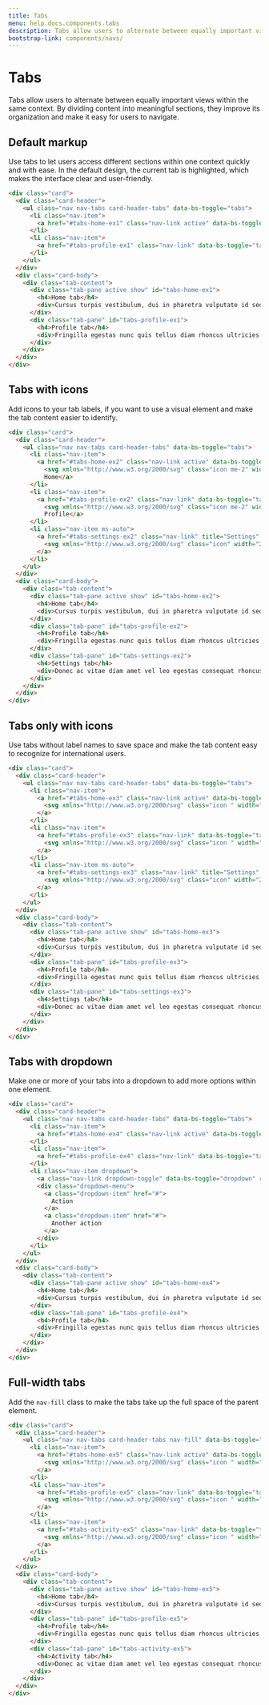 ```yaml
---
title: Tabs
menu: help.docs.components.tabs
description: Tabs allow users to alternate between equally important views within the same context. By dividing content into meaningful sections, they improve its organization and make it easy for users to navigate.
bootstrap-link: components/navs/
---
```


# Tabs

Tabs allow users to alternate between equally important views within the same context. By dividing content into meaningful sections, they improve its organization and make it easy for users to navigate.

## Default markup

Use tabs to let users access different sections within one context quickly and with ease. In the default design, the current tab is highlighted, which makes the interface clear and user-friendly.

~~~html
<div class="card">
  <div class="card-header">
    <ul class="nav nav-tabs card-header-tabs" data-bs-toggle="tabs">
      <li class="nav-item">
        <a href="#tabs-home-ex1" class="nav-link active" data-bs-toggle="tab">Home</a>
      </li>
      <li class="nav-item">
        <a href="#tabs-profile-ex1" class="nav-link" data-bs-toggle="tab">Profile</a>
      </li>
    </ul>
  </div>
  <div class="card-body">
    <div class="tab-content">
      <div class="tab-pane active show" id="tabs-home-ex1">
        <h4>Home tab</h4>
        <div>Cursus turpis vestibulum, dui in pharetra vulputate id sed non turpis ultricies fringilla at sed facilisis lacus pellentesque purus nibh</div>
      </div>
      <div class="tab-pane" id="tabs-profile-ex1">
        <h4>Profile tab</h4>
        <div>Fringilla egestas nunc quis tellus diam rhoncus ultricies tristique enim at diam, sem nunc amet, pellentesque id egestas velit sed</div>
      </div>
    </div>
  </div>
</div>
~~~


## Tabs with icons

Add icons to your tab labels, if you want to use a visual element and make the tab content easier to identify.

~~~html
<div class="card">
  <div class="card-header">
    <ul class="nav nav-tabs card-header-tabs" data-bs-toggle="tabs">
      <li class="nav-item">
        <a href="#tabs-home-ex2" class="nav-link active" data-bs-toggle="tab"><!-- Download SVG icon from http://tabler-icons.io/i/home -->
          <svg xmlns="http://www.w3.org/2000/svg" class="icon me-2" width="24" height="24" viewBox="0 0 24 24" stroke-width="2" stroke="currentColor" fill="none" stroke-linecap="round" stroke-linejoin="round"><path stroke="none" d="M0 0h24v24H0z" fill="none"/><polyline points="5 12 3 12 12 3 21 12 19 12" /><path d="M5 12v7a2 2 0 0 0 2 2h10a2 2 0 0 0 2 -2v-7" /><path d="M9 21v-6a2 2 0 0 1 2 -2h2a2 2 0 0 1 2 2v6" /></svg>
          Home</a>
      </li>
      <li class="nav-item">
        <a href="#tabs-profile-ex2" class="nav-link" data-bs-toggle="tab"><!-- Download SVG icon from http://tabler-icons.io/i/user -->
          <svg xmlns="http://www.w3.org/2000/svg" class="icon me-2" width="24" height="24" viewBox="0 0 24 24" stroke-width="2" stroke="currentColor" fill="none" stroke-linecap="round" stroke-linejoin="round"><path stroke="none" d="M0 0h24v24H0z" fill="none"/><circle cx="12" cy="7" r="4" /><path d="M6 21v-2a4 4 0 0 1 4 -4h4a4 4 0 0 1 4 4v2" /></svg>
          Profile</a>
      </li>
      <li class="nav-item ms-auto">
        <a href="#tabs-settings-ex2" class="nav-link" title="Settings" data-bs-toggle="tab"><!-- Download SVG icon from http://tabler-icons.io/i/settings -->
          <svg xmlns="http://www.w3.org/2000/svg" class="icon" width="24" height="24" viewBox="0 0 24 24" stroke-width="2" stroke="currentColor" fill="none" stroke-linecap="round" stroke-linejoin="round"><path stroke="none" d="M0 0h24v24H0z" fill="none"/><path d="M10.325 4.317c.426 -1.756 2.924 -1.756 3.35 0a1.724 1.724 0 0 0 2.573 1.066c1.543 -.94 3.31 .826 2.37 2.37a1.724 1.724 0 0 0 1.065 2.572c1.756 .426 1.756 2.924 0 3.35a1.724 1.724 0 0 0 -1.066 2.573c.94 1.543 -.826 3.31 -2.37 2.37a1.724 1.724 0 0 0 -2.572 1.065c-.426 1.756 -2.924 1.756 -3.35 0a1.724 1.724 0 0 0 -2.573 -1.066c-1.543 .94 -3.31 -.826 -2.37 -2.37a1.724 1.724 0 0 0 -1.065 -2.572c-1.756 -.426 -1.756 -2.924 0 -3.35a1.724 1.724 0 0 0 1.066 -2.573c-.94 -1.543 .826 -3.31 2.37 -2.37c1 .608 2.296 .07 2.572 -1.065z" /><circle cx="12" cy="12" r="3" /></svg>
        </a>
      </li>
    </ul>
  </div>
  <div class="card-body">
    <div class="tab-content">
      <div class="tab-pane active show" id="tabs-home-ex2">
        <h4>Home tab</h4>
        <div>Cursus turpis vestibulum, dui in pharetra vulputate id sed non turpis ultricies fringilla at sed facilisis lacus pellentesque purus nibh</div>
      </div>
      <div class="tab-pane" id="tabs-profile-ex2">
        <h4>Profile tab</h4>
        <div>Fringilla egestas nunc quis tellus diam rhoncus ultricies tristique enim at diam, sem nunc amet, pellentesque id egestas velit sed</div>
      </div>
      <div class="tab-pane" id="tabs-settings-ex2">
        <h4>Settings tab</h4>
        <div>Donec ac vitae diam amet vel leo egestas consequat rhoncus in luctus amet, facilisi sit mauris accumsan nibh habitant senectus</div>
      </div>
    </div>
  </div>
</div>
~~~


## Tabs only with icons

Use tabs without label names to save space and make the tab content easy to recognize for international users.

~~~html
<div class="card">
  <div class="card-header">
    <ul class="nav nav-tabs card-header-tabs" data-bs-toggle="tabs">
      <li class="nav-item">
        <a href="#tabs-home-ex3" class="nav-link active" data-bs-toggle="tab"><!-- Download SVG icon from http://tabler-icons.io/i/home -->
          <svg xmlns="http://www.w3.org/2000/svg" class="icon " width="24" height="24" viewBox="0 0 24 24" stroke-width="2" stroke="currentColor" fill="none" stroke-linecap="round" stroke-linejoin="round"><path stroke="none" d="M0 0h24v24H0z" fill="none"/><polyline points="5 12 3 12 12 3 21 12 19 12" /><path d="M5 12v7a2 2 0 0 0 2 2h10a2 2 0 0 0 2 -2v-7" /><path d="M9 21v-6a2 2 0 0 1 2 -2h2a2 2 0 0 1 2 2v6" /></svg>
        </a>
      </li>
      <li class="nav-item">
        <a href="#tabs-profile-ex3" class="nav-link" data-bs-toggle="tab"><!-- Download SVG icon from http://tabler-icons.io/i/user -->
          <svg xmlns="http://www.w3.org/2000/svg" class="icon " width="24" height="24" viewBox="0 0 24 24" stroke-width="2" stroke="currentColor" fill="none" stroke-linecap="round" stroke-linejoin="round"><path stroke="none" d="M0 0h24v24H0z" fill="none"/><circle cx="12" cy="7" r="4" /><path d="M6 21v-2a4 4 0 0 1 4 -4h4a4 4 0 0 1 4 4v2" /></svg>
        </a>
      </li>
      <li class="nav-item ms-auto">
        <a href="#tabs-settings-ex3" class="nav-link" title="Settings" data-bs-toggle="tab"><!-- Download SVG icon from http://tabler-icons.io/i/settings -->
          <svg xmlns="http://www.w3.org/2000/svg" class="icon" width="24" height="24" viewBox="0 0 24 24" stroke-width="2" stroke="currentColor" fill="none" stroke-linecap="round" stroke-linejoin="round"><path stroke="none" d="M0 0h24v24H0z" fill="none"/><path d="M10.325 4.317c.426 -1.756 2.924 -1.756 3.35 0a1.724 1.724 0 0 0 2.573 1.066c1.543 -.94 3.31 .826 2.37 2.37a1.724 1.724 0 0 0 1.065 2.572c1.756 .426 1.756 2.924 0 3.35a1.724 1.724 0 0 0 -1.066 2.573c.94 1.543 -.826 3.31 -2.37 2.37a1.724 1.724 0 0 0 -2.572 1.065c-.426 1.756 -2.924 1.756 -3.35 0a1.724 1.724 0 0 0 -2.573 -1.066c-1.543 .94 -3.31 -.826 -2.37 -2.37a1.724 1.724 0 0 0 -1.065 -2.572c-1.756 -.426 -1.756 -2.924 0 -3.35a1.724 1.724 0 0 0 1.066 -2.573c-.94 -1.543 .826 -3.31 2.37 -2.37c1 .608 2.296 .07 2.572 -1.065z" /><circle cx="12" cy="12" r="3" /></svg>
        </a>
      </li>
    </ul>
  </div>
  <div class="card-body">
    <div class="tab-content">
      <div class="tab-pane active show" id="tabs-home-ex3">
        <h4>Home tab</h4>
        <div>Cursus turpis vestibulum, dui in pharetra vulputate id sed non turpis ultricies fringilla at sed facilisis lacus pellentesque purus nibh</div>
      </div>
      <div class="tab-pane" id="tabs-profile-ex3">
        <h4>Profile tab</h4>
        <div>Fringilla egestas nunc quis tellus diam rhoncus ultricies tristique enim at diam, sem nunc amet, pellentesque id egestas velit sed</div>
      </div>
      <div class="tab-pane" id="tabs-settings-ex3">
        <h4>Settings tab</h4>
        <div>Donec ac vitae diam amet vel leo egestas consequat rhoncus in luctus amet, facilisi sit mauris accumsan nibh habitant senectus</div>
      </div>
    </div>
  </div>
</div>
~~~


## Tabs with dropdown

Make one or more of your tabs into a dropdown to add more options within one element.

~~~html
<div class="card">
  <div class="card-header">
    <ul class="nav nav-tabs card-header-tabs" data-bs-toggle="tabs">
      <li class="nav-item">
        <a href="#tabs-home-ex4" class="nav-link active" data-bs-toggle="tab">Home</a>
      </li>
      <li class="nav-item">
        <a href="#tabs-profile-ex4" class="nav-link" data-bs-toggle="tab">Profile</a>
      </li>
      <li class="nav-item dropdown">
        <a class="nav-link dropdown-toggle" data-bs-toggle="dropdown" role="button" aria-haspopup="true" aria-expanded="false">Dropdown</a>
        <div class="dropdown-menu">
          <a class="dropdown-item" href="#">
            Action
          </a>
          <a class="dropdown-item" href="#">
            Another action
          </a>
        </div>
      </li>
    </ul>
  </div>
  <div class="card-body">
    <div class="tab-content">
      <div class="tab-pane active show" id="tabs-home-ex4">
        <h4>Home tab</h4>
        <div>Cursus turpis vestibulum, dui in pharetra vulputate id sed non turpis ultricies fringilla at sed facilisis lacus pellentesque purus nibh</div>
      </div>
      <div class="tab-pane" id="tabs-profile-ex4">
        <h4>Profile tab</h4>
        <div>Fringilla egestas nunc quis tellus diam rhoncus ultricies tristique enim at diam, sem nunc amet, pellentesque id egestas velit sed</div>
      </div>
    </div>
  </div>
</div>
~~~


## Full-width tabs

Add the `nav-fill` class to make the tabs take up the full space of the parent element.

~~~html
<div class="card">
  <div class="card-header">
    <ul class="nav nav-tabs card-header-tabs nav-fill" data-bs-toggle="tabs">
      <li class="nav-item">
        <a href="#tabs-home-ex5" class="nav-link active" data-bs-toggle="tab"><!-- Download SVG icon from http://tabler-icons.io/i/home -->
          <svg xmlns="http://www.w3.org/2000/svg" class="icon " width="24" height="24" viewBox="0 0 24 24" stroke-width="2" stroke="currentColor" fill="none" stroke-linecap="round" stroke-linejoin="round"><path stroke="none" d="M0 0h24v24H0z" fill="none"/><polyline points="5 12 3 12 12 3 21 12 19 12" /><path d="M5 12v7a2 2 0 0 0 2 2h10a2 2 0 0 0 2 -2v-7" /><path d="M9 21v-6a2 2 0 0 1 2 -2h2a2 2 0 0 1 2 2v6" /></svg>
        </a>
      </li>
      <li class="nav-item">
        <a href="#tabs-profile-ex5" class="nav-link" data-bs-toggle="tab"><!-- Download SVG icon from http://tabler-icons.io/i/user -->
          <svg xmlns="http://www.w3.org/2000/svg" class="icon " width="24" height="24" viewBox="0 0 24 24" stroke-width="2" stroke="currentColor" fill="none" stroke-linecap="round" stroke-linejoin="round"><path stroke="none" d="M0 0h24v24H0z" fill="none"/><circle cx="12" cy="7" r="4" /><path d="M6 21v-2a4 4 0 0 1 4 -4h4a4 4 0 0 1 4 4v2" /></svg>
        </a>
      </li>
      <li class="nav-item">
        <a href="#tabs-activity-ex5" class="nav-link" data-bs-toggle="tab"><!-- Download SVG icon from http://tabler-icons.io/i/activity -->
          <svg xmlns="http://www.w3.org/2000/svg" class="icon " width="24" height="24" viewBox="0 0 24 24" stroke-width="2" stroke="currentColor" fill="none" stroke-linecap="round" stroke-linejoin="round"><path stroke="none" d="M0 0h24v24H0z" fill="none"/><path d="M3 12h4l3 8l4 -16l3 8h4" /></svg>
        </a>
      </li>
    </ul>
  </div>
  <div class="card-body">
    <div class="tab-content">
      <div class="tab-pane active show" id="tabs-home-ex5">
        <h4>Home tab</h4>
        <div>Cursus turpis vestibulum, dui in pharetra vulputate id sed non turpis ultricies fringilla at sed facilisis lacus pellentesque purus nibh</div>
      </div>
      <div class="tab-pane" id="tabs-profile-ex5">
        <h4>Profile tab</h4>
        <div>Fringilla egestas nunc quis tellus diam rhoncus ultricies tristique enim at diam, sem nunc amet, pellentesque id egestas velit sed</div>
      </div>
      <div class="tab-pane" id="tabs-activity-ex5">
        <h4>Activity tab</h4>
        <div>Donec ac vitae diam amet vel leo egestas consequat rhoncus in luctus amet, facilisi sit mauris accumsan nibh habitant senectus</div>
      </div>
    </div>
  </div>
</div>
~~~
